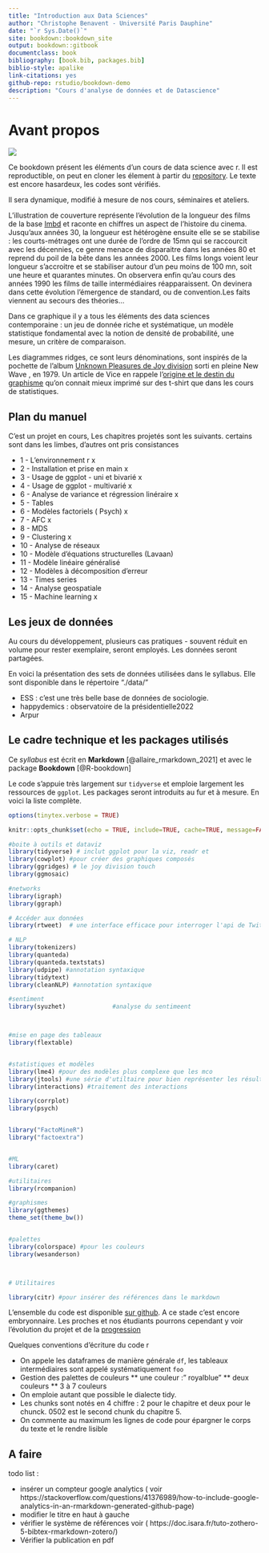 ```yaml
--- 
title: "Introduction aux Data Sciences"
author: "Christophe Benavent - Université Paris Dauphine"
date: "`r Sys.Date()`"
site: bookdown::bookdown_site
output: bookdown::gitbook
documentclass: book
bibliography: [book.bib, packages.bib]
biblio-style: apalike
link-citations: yes
github-repo: rstudio/bookdown-demo
description: "Cours d'analyse de données et de Datascience"
---
```



# Avant propos

![](./Images/ggridge.png)

Ce bookdown présent les éléments d'un cours de data science avec r. Il est reproductible, on peut en cloner les élement à partir du [repository](https://github.com/BenaventC/DataScienceBook). Le texte est encore hasardeux, les codes sont vérifiés.

Il sera dynamique, modifié à mesure de nos cours, séminaires et ateliers. 

L'illustration de couverture représente l'évolution de la longueur des films de la base [Imbd](https://www.imdb.com/) et raconte en chiffres un aspect de l'histoire du cinema. Jusqu'aux années 30, la longueur est hétérogène ensuite elle se se stabilise : les courts-métrages ont une durée de l'ordre de 15mn qui se raccourcit avec les décennies, ce genre menace de disparaitre dans les années 80 et reprend du poil de la bête dans les années 2000. Les films longs voient leur longueur s'accroitre et se stabiliser autour d'un peu moins de 100 mn, soit une heure et quarantes minutes. On observera enfin qu'au cours des années 1990 les films de taille intermédiaires réapparaissent. On devinera dans cette évolution l'émergence de standard, ou de convention.Les faits viennent au secours des théories...

Dans ce graphique il y a tous les éléments des data sciences contemporaine : un jeu de donnée riche et systématique, un modèle statistique fondamental avec la notion de densité de probabilité, une mesure, un critère de comparaison. 

Les diagrammes ridges, ce sont leurs dénominations, sont inspirés de la pochette de l'album [Unknown Pleasures de  Joy division](https://www.youtube.com/watch?v=7PtvIr2oiaE) sorti en pleine New Wave , en 1979. Un article de Vice en rappele l'[origine et le destin du graphisme](https://i-d.vice.com/fr/article/pabjam/pourquoi-cette-pochette-dalbum-de-joy-division-a-inspire-le-monde-entier) qu'on connait mieux imprimé sur des t-shirt que dans les cours de statistiques.





## Plan du manuel

C'est un projet en cours, Les chapitres projetés sont les suivants. certains sont dans les limbes, d'autres ont pris consistances 

 * 1 - L'environnement r x
 * 2 - Installation et prise en main x
 * 3 - Usage de ggplot - uni et bivarié x
 * 4 - Usage de ggplot - multivarié x
 * 6 - Analyse de variance et régression linéraire x
 * 5 - Tables
 * 6 - Modèles factoriels ( Psych) x
 * 7 - AFC x
 * 8 - MDS  
 * 9 - Clustering x
 * 10 - Analyse de réseaux
 * 10 - Modèle d'équations structurelles (Lavaan)
 * 11 - Modèle linéaire généralisé
 * 12 - Modèles à décomposition d'erreur
 * 13 - Times series
 * 14 - Analyse geospatiale
 * 15 - Machine learning x
 

## Les jeux de données 

Au cours du développement, plusieurs cas pratiques - souvent réduit en volume pour rester exemplaire, seront employés. Les données seront partagées.

En voici la présentation  des sets de données utilisées dans le syllabus. Elle sont disponible dans le répertoire "./data/"

 * ESS : c'est une très belle base de données de sociologie.
 * happydemics : observatoire de la présidentielle2022
 * Arpur
 
 
## Le cadre technique et les packages utilisés

Ce  _syllabus_ est écrit en **Markdown** [@allaire_rmarkdown_2021] et  avec le package **Bookdown** [@R-bookdown]

Le code s'appuie très largement sur `tidyverse` et emploie largement les ressources de `ggplot`. Les packages seront introduits au fur et à mesure. En voici la liste complète.


```r
options(tinytex.verbose = TRUE)

knitr::opts_chunk$set(echo = TRUE, include=TRUE, cache=TRUE, message=FALSE, warning=FALSE)

#boite à outils et dataviz
library(tidyverse) # inclut ggplot pour la viz, readr et 
library(cowplot) #pour créer des graphiques composés
library(ggridges) # le joy division touch
library(ggmosaic)

#networks
library(igraph)
library(ggraph)

# Accéder aux données
library(rtweet)  # une interface efficace pour interroger l'api de Twitter

# NLP
library(tokenizers)
library(quanteda)
library(quanteda.textstats)
library(udpipe) #annotation syntaxique
library(tidytext)
library(cleanNLP) #annotation syntaxique

#sentiment
library(syuzhet)             #analyse du sentimeent



#mise en page des tableaux
library(flextable)


#statistiques et modèles
library(lme4) #pour des modèles plus complexe que les mco
library(jtools) #une série d'utiltaire pour bien représenter les résultats
library(interactions) #traitement des interactions

library(corrplot)
library(psych) 


library("FactoMineR")
library("factoextra")


#ML
library(caret)

#utilitaires
library(rcompanion)

#graphismes
library(ggthemes)
theme_set(theme_bw())


#palettes
library(colorspace) #pour les couleurs
library(wesanderson)



# Utilitaires

library(citr) #pour insérer des références dans le markdown

```


L'ensemble du code est disponible [sur github](https://github.com/BenaventC/Datasciences). A ce stade c'est encore embryonnaire. Les proches et nos étudiants pourrons cependant y voir l'évolution du projet et de la [progression](https://benaventc.github.io/Datascience/)

Quelques conventions d'écriture du code r

 * On appele les dataframes  de manière générale `df`, les tableaux intermédiaires sont appelé systématiquement `foo`
 * Gestion des palettes de couleurs
  ** une couleur :" royalblue"
  ** deux couleurs
  ** 3 à 7 couleurs
 * On emploie autant que possible le dialecte tidy.
 * Les chunks sont notés en 4 chiffre : 2 pour le chapitre et deux pour le chunck. 0502 est le second chunk du chapitre 5.
 * On commente au maximum les lignes de code pour épargner le corps du texte et le rendre lisible


## A faire

todo list :

* insérer un compteur google analytics ( voir https://stackoverflow.com/questions/41376989/how-to-include-google-analytics-in-an-rmarkdown-generated-github-page)
* modifier le titre en haut à gauche
* vérifier le système de références voir ( https://doc.isara.fr/tuto-zothero-5-bibtex-rmarkdown-zotero/)
* Vérifier la publication en pdf
 
